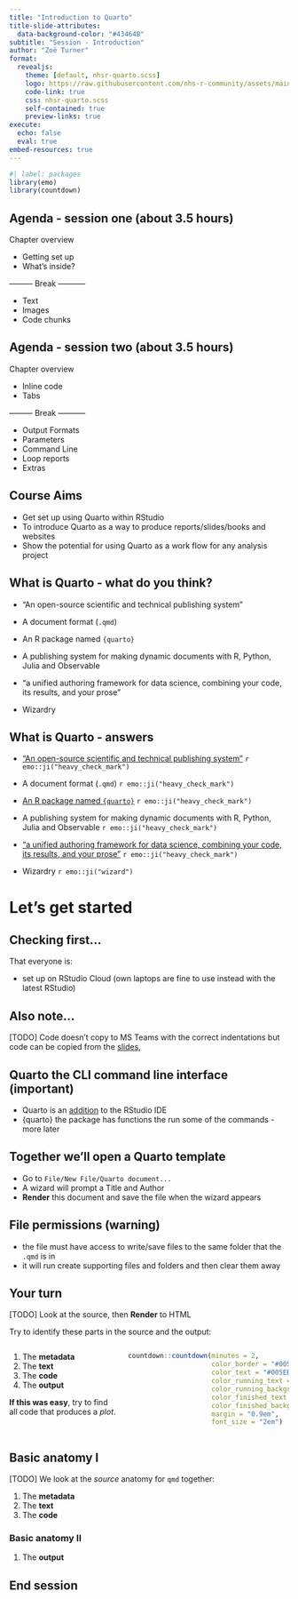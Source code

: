 ```yaml
---
title: "Introduction to Quarto"
title-slide-attributes: 
  data-background-color: "#43464B"
subtitle: "Session - Introduction"
author: "Zoë Turner"
format:
  revealjs:
    theme: [default, nhsr-quarto.scss]
    logo: https://raw.githubusercontent.com/nhs-r-community/assets/main/logo/nhsr-logo.svg
    code-link: true
    css: nhsr-quarto.scss
    self-contained: true
    preview-links: true
execute: 
  echo: false
  eval: true
embed-resources: true  
---
```


```r
#| label: packages
library(emo)
library(countdown)
```

## Agenda - session one (about 3.5 hours)

Chapter overview

::: {.fragment .fade-in}
- Getting set up 
- What's inside?  
:::
::: {.fragment .fade-in}
--------- Break -----------  
:::
::: {.fragment .fade-in}
- Text 
- Images 
- Code chunks  
:::



## Agenda - session two (about 3.5 hours)

Chapter overview

::: {.fragment .fade-in}
- Inline code 
- Tabs 
:::
::: {.fragment .fade-in}
--------- Break -----------
:::
::: {.fragment .fade-in}
- Output Formats
- Parameters
- Command Line
- Loop reports
- Extras
:::

## Course Aims

::: incremental
-   Get set up using Quarto within RStudio
-   To introduce Quarto as a way to produce reports/slides/books and websites
-   Show the potential for using Quarto as a work flow for any analysis project
:::

## What is Quarto - what do you think?

::: incremental
- "An open-source scientific and technical publishing system"

- A document format (`.qmd`) 

- An R package named `{quarto}`

- A publishing system for making dynamic documents with R, Python, Julia and Observable 

- "a unified authoring framework for data science, combining your code, its results, and your prose"

- Wizardry 
:::

## What is Quarto - answers

::: incremental
- ["An open-source scientific and technical publishing system"](https://quarto.org/) `r emo::ji("heavy_check_mark")`

- A document format (`.qmd`) `r emo::ji("heavy_check_mark")`

- [An R package named `{quarto}`](https://github.com/quarto-dev/quarto-r) `r emo::ji("heavy_check_mark")`

- A publishing system for making dynamic documents with R, Python, Julia and Observable `r emo::ji("heavy_check_mark")`

- ["a unified authoring framework for data science, combining your code, its results, and your prose"](https://r4ds.hadley.nz/quarto.html) `r emo::ji("heavy_check_mark")`

- Wizardry `r emo::ji("wizard")`
:::

# Let's get started

## Checking first...

That everyone is:

* set up on RStudio Cloud (own laptops are fine to use instead with the latest RStudio)

## Also note...

[TODO]
Code doesn't copy to MS Teams with the correct indentations but code can be copied from the [slides](),

:::{.callout-important collapse=false appearance='default' icon=true}
## Quarto the CLI command line interface (important)
- Quarto is an [addition](https://quarto.org/docs/get-started/) to the RStudio IDE
- {quarto} the package has functions the run some of the commands - more later
:::


## Together we'll open a Quarto template

* Go to `File/New File/Quarto document...`
* A wizard will prompt a Title and Author
* **Render** this document and save the file when the wizard appears

:::{.callout-warning collapse=false appearance='default' icon=true}
## File permissions (warning)
- the file must have access to write/save files to the same folder that the `.qmd` is in
- it will run create supporting files and folders and then clear them away
:::

## Your turn

[TODO] Look at the source, then **Render** to HTML

Try to identify these parts in the source and the output:

:::: {.columns}

::: {.column width='40%'}

1. The **metadata**
1. The **text** 
1. The **code**
1. The **output**

**If this was easy**, try to find all code that produces a *plot*.
:::

::: {.column width='60%'}

```r
countdown::countdown(minutes = 2,
                     color_border = "#005EB8",
                     color_text = "#005EB8",
                     color_running_text = "white",
                     color_running_background = "#005EB8",
                     color_finished_text = "#005EB8",
                     color_finished_background = "white",
                     margin = "0.9em",
                     font_size = "2em")
```
:::

::::

## Basic anatomy I

[TODO]
We look at the *source* anatomy for `qmd` together:

1. The **metadata**
1. The **text** 
1. The **code**

### Basic anatomy II

1. The **output**

## End session
